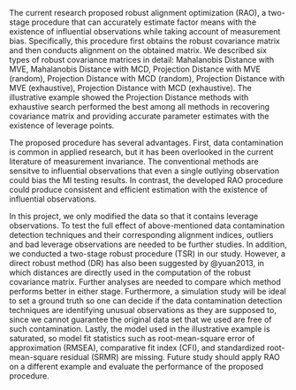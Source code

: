 The current research proposed robust alignment optimization (RAO), a two-stage procedure that can accurately estimate factor means with the existence of influential observations while taking account of measurement bias. Specifically, this procedure first obtains the robust covariance matrix and then conducts alignment on the obtained matrix. We described six types of robust covariance matrices in detail: Mahalanobis Distance with MVE, Mahalanobis Distance with MCD, Projection Distance with MVE (random), Projection Distance with MCD (random), Projection Distance with MVE (exhaustive), Projection Distance with MCD (exhaustive). The illustrative example showed the Projection Distance methods with exhaustive search performed the best among all methods in recovering covariance matrix and providing accurate parameter estimates with the existence of leverage points. 

The proposed procedure has several advantages. First, data contamination is common in applied research, but it has been overlooked in the current literature of measurement invariance. The conventional methods are sensitve to influential observations that even a single outlying observation could bias the MI testing results. In contrast, the developed RAO procedure could produce consistent and efficient estimation with the existence of influential observations. 

In this project, we only modified the data so that it contains leverage observations. To test the full effect of above-mentioned data contamination detection techniques and their corresponding alignment indices, outliers and bad leverage observations are needed to be further studies. In addition, we conducted a two-stage robust procedure (TSR) in our study. However, a direct robust method (DR) has also been suggested by @yuan2013, in which distances are directly used in the computation of the robust covariance matrix. Further analyses are needed to compare which method performs better in either stage. Furthermore, a simulation study will be ideal to set a ground truth so one can decide if the data contamination detection techniques are identifying unusual observations as they are supposed to, since we cannot guarantee the original data set that we used are free of such contamination. Lastly, the model used in the illustrative example is saturated, so model fit statistics such as root-mean-square error of approximation (RMSEA), comparative fit index (CFI), and standardized root-mean-square residual (SRMR) are missing. Future study should apply RAO on a different example and evaluate the performance of the proposed procedure. 

